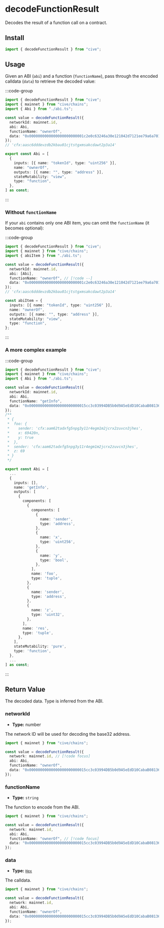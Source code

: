 # decodeFunctionResult

Decodes the result of a function call on a contract.

## Install

```ts
import { decodeFunctionResult } from "cive";
```

## Usage

Given an ABI (`abi`) and a function (`functionName`), pass through the encoded calldata (`data`) to retrieve the decoded value:

:::code-group

```ts twoslash [example.ts]
import { decodeFunctionResult } from "cive";
import { mainnet } from "cive/chains";
import { Abi } from "./abi.ts";

const value = decodeFunctionResult({
  networkId: mainnet.id,
  abi: Abi,
  functionName: "ownerOf",
  data: "0x0000000000000000000000001c2e0c63246a30e121042d7121ee79a6a7012218",
});
// 'cfx:aasc6dddevzdb2kbau01cjtstgxmsakcdawt2p3a14'
```

```ts [abi.ts] filename="abi.ts"
export const Abi = [
  {
    inputs: [{ name: "tokenId", type: "uint256" }],
    name: "ownerOf",
    outputs: [{ name: "", type: "address" }],
    stateMutability: "view",
    type: "function",
  },
] as const;
```

:::

### Without `functionName`

If your `abi` contains only one ABI item, you can omit the `functionName` (it becomes optional):

:::code-group

```ts twoslash [example.ts]
import { decodeFunctionResult } from "cive";
import { mainnet } from "cive/chains";
import { abiItem } from "./abi.ts";

const value = decodeFunctionResult({
  networkId: mainnet.id,
  abi: [Abi],
  functionName: "ownerOf", // [!code --]
  data: "0x0000000000000000000000001c2e0c63246a30e121042d7121ee79a6a7012218",
});
// 'cfx:aasc6dddevzdb2kbau01cjtstgxmsakcdawt2p3a14'
```

```ts [abi.ts] filename="abi.ts"
const abiItem = {
  inputs: [{ name: "tokenId", type: "uint256" }],
  name: "ownerOf",
  outputs: [{ name: "", type: "address" }],
  stateMutability: "view",
  type: "function",
};
```

:::

### A more complex example

:::code-group

```ts [example.ts]
import { decodeFunctionResult } from "cive";
import { mainnet } from "cive/chains";
import { Abi } from "./abi.ts";

const value = decodeFunctionResult({
  networkId: mainnet.id,
  abi: Abi,
  functionName: "getInfo",
  data: "0x00000000000000000000000015cc3c03994DB5b0d9A5eEdD10CabaB0813678AC0000000000000000000000000000000000000000000000000000000000010f2c000000000000000000000000000000000000000000000000000000000000000100000000000000000000000015cc3c03994DB5b0d9A5eEdD10CabaB0813678AC0000000000000000000000000000000000000000000000000000000000000045",
});
/**
 * {
 *  foo: {
 *    sender: 'cfx:aam62tadxfg5npg3y11r4egm1m2jcrx2zuvcn3jhes',
 *    x: 69420n,
 *    y: true
 *  },
 *  sender: 'cfx:aam62tadxfg5npg3y11r4egm1m2jcrx2zuvcn3jhes',
 *  z: 69
 * }
 */
```

```ts [abi.ts]
export const Abi = [
  ...
  {
    inputs: [],
    name: 'getInfo',
    outputs: [
      {
        components: [
          {
            components: [
              {
                name: 'sender',
                type: 'address',
              },
              {
                name: 'x',
                type: 'uint256',
              },
              {
                name: 'y',
                type: 'bool',
              },
            ],
            name: 'foo',
            type: 'tuple',
          },
          {
            name: 'sender',
            type: 'address',
          },
          {
            name: 'z',
            type: 'uint32',
          },
        ],
        name: 'res',
        type: 'tuple',
      },
    ],
    stateMutability: 'pure',
    type: 'function',
  },
  ...
] as const;
```

:::

## Return Value

The decoded data. Type is inferred from the ABI.

### networkId

- **Type:** number

The network ID will be used for decoding the base32 address.

```ts
import { mainnet } from "cive/chains";

const value = decodeFunctionResult({
  network: mainnet.id, // [!code focus]
  abi: Abi,
  functionName: "ownerOf",
  data: "0x00000000000000000000000015cc3c03994DB5b0d9A5eEdD10CabaB0813678AC",
});
```

### functionName

- **Type:** `string`

The function to encode from the ABI.

```ts
import { mainnet } from "cive/chains";

const value = decodeFunctionResult({
  network: mainnet.id,
  abi: Abi,
  functionName: "ownerOf", // [!code focus]
  data: "0x00000000000000000000000015cc3c03994DB5b0d9A5eEdD10CabaB0813678AC",
});
```

### data

- **Type:** [`Hex`](#TODO)

The calldata.

```ts
import { mainnet } from "cive/chains";

const value = decodeFunctionResult({
  network: mainnet.id,
  abi: Abi,
  functionName: "ownerOf",
  data: "0x00000000000000000000000015cc3c03994DB5b0d9A5eEdD10CabaB0813678AC", // [!code focus]
});
```
